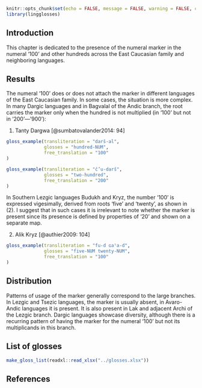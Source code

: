 ```r
knitr::opts_chunk$set(echo = FALSE, message = FALSE, warning = FALSE, comment = '')
library(lingglosses)
```

## Introduction

This chapter is dedicated to the presence of the numeral marker in the numeral ‘100’ and other hundreds across the East Caucasian family and neighboring languages.

## Results

The numeral ‘100’ does or does not attach the marker in different languages of the East Caucasian family. In some cases, the situation is more complex. In many Dargic languages and in Bagvalal of the Andic branch, the root carries the marker only when the hundred is not multiplied (in ‘100’ but not in ‘200’—’900’):

(@tanty100_200) Tanty Dargwa [@sumbatovalander2014: 94]
```r
gloss_example(transliteration = "darš-al",
              glosses = "hundred-NUM",
              free_translation = "100"
)
```
```r
gloss_example(transliteration = "č’u-darš",
              glosses = "two-hundred",
              free_translation = "200"
)
```

In Southern Lezgic languages Budukh and Kryz, the number ‘100’ is expressed vigesimally, derived from roots ‘five’ and ‘twenty’, as shown in (@kryz_100). I suggest that in such cases it is irrelevant to note whether the marker is present since its presence is defined by properties of ‘20’ and shown on a separate map.

(@kryz_100) Alik Kryz [@authier2009: 104]
```r
gloss_example(transliteration = "fu-d ɢaˤa-d",
              glosses = "five-NUM twenty-NUM",
              free_translation = "100"
)
```

## Distribution

Patterns of usage of the marker generally correspond to the large branches. In Lezgic and Tsezic languages, the marker is usually absent, in Avaro-Andic languages it is present. It is also present in Lak and adjacent Archi of the Lezgic branch. Dargic languages showcase diversity, although there is a recurring pattern of having the marker for the numeral ‘100’ but not its multiplicands in this branch.

## List of glosses {-}

```r
make_gloss_list(readxl::read_xlsx("../glosses.xlsx"))
```

## References {-}

